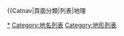 {{Catnav|頁面分類|地理|地理相關列表|地名列表}}
{{Catnav|頁面分類|地理|地形|岛屿}}
{{Catnav|頁面分類|列表|地理

[[Category:岛屿|*]]
[[Category:地名列表|Category:地名列表]]
[[Category:地形列表|Category:地形列表]]
